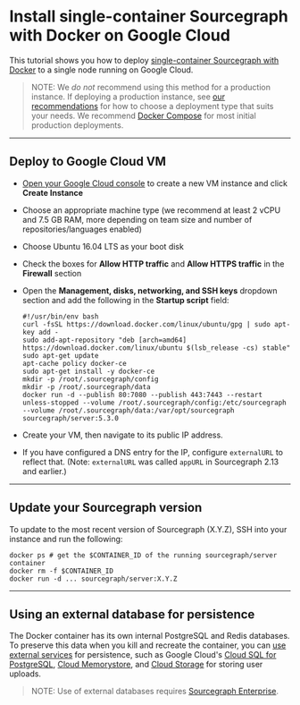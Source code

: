 # Install single-container Sourcegraph with Docker on Google Cloud

This tutorial shows you how to deploy [single-container Sourcegraph with Docker](/admin/deploy/docker-single-container/) to a single node running on Google Cloud.

> NOTE: We *do not* recommend using this method for a production instance. If deploying a production instance, see [our recommendations](/admin/deploy/) for how to choose a deployment type that suits your needs. We recommend [Docker Compose](/admin/deploy/docker-compose/google_cloud) for most initial production deployments.

---

## Deploy to Google Cloud VM

- [Open your Google Cloud console](https://console.cloud.google.com/compute/instances) to create a new VM instance and click **Create Instance**
- Choose an appropriate machine type (we recommend at least 2 vCPU and 7.5 GB RAM, more depending on team size and number of repositories/languages enabled)
- Choose Ubuntu 16.04 LTS as your boot disk
- Check the boxes for **Allow HTTP traffic** and **Allow HTTPS traffic** in the **Firewall** section
- Open the **Management, disks, networking, and SSH keys** dropdown section and add the following in the **Startup script** field:

  ```
  #!/usr/bin/env bash
  curl -fsSL https://download.docker.com/linux/ubuntu/gpg | sudo apt-key add -
  sudo add-apt-repository "deb [arch=amd64] https://download.docker.com/linux/ubuntu $(lsb_release -cs) stable"
  sudo apt-get update
  apt-cache policy docker-ce
  sudo apt-get install -y docker-ce
  mkdir -p /root/.sourcegraph/config
  mkdir -p /root/.sourcegraph/data
  docker run -d --publish 80:7080 --publish 443:7443 --restart unless-stopped --volume /root/.sourcegraph/config:/etc/sourcegraph --volume /root/.sourcegraph/data:/var/opt/sourcegraph sourcegraph/server:5.3.0
  ```

- Create your VM, then navigate to its public IP address.

- If you have configured a DNS entry for the IP, configure `externalURL` to reflect that. (Note: `externalURL` was called `appURL` in Sourcegraph 2.13 and earlier.)

---

## Update your Sourcegraph version

To update to the most recent version of Sourcegraph (X.Y.Z), SSH into your instance and run the following:

```
docker ps # get the $CONTAINER_ID of the running sourcegraph/server container
docker rm -f $CONTAINER_ID
docker run -d ... sourcegraph/server:X.Y.Z
```

---

## Using an external database for persistence

The Docker container has its own internal PostgreSQL and Redis databases. To preserve this data when you kill and recreate the container, you can [use external services](/admin/external_services/) for persistence, such as Google Cloud's [Cloud SQL for PostgreSQL](https://cloud.google.com/sql/docs/postgres/), [Cloud Memorystore](https://cloud.google.com/memorystore/), and [Cloud Storage](https://cloud.google.com/storage) for storing user uploads.

> NOTE: Use of external databases requires [Sourcegraph Enterprise](https://about.sourcegraph.com/pricing).
